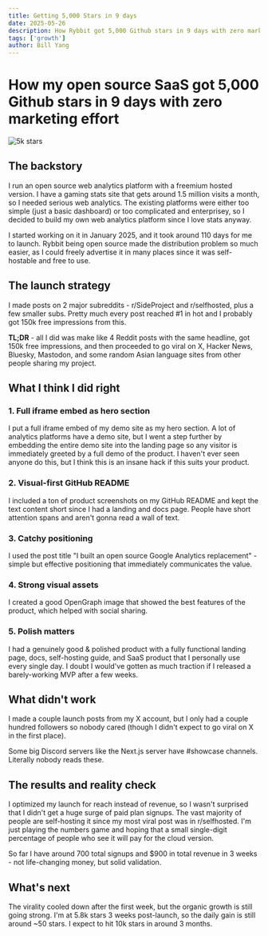 ```yaml
---
title: Getting 5,000 Stars in 9 days
date: 2025-05-26
description: How Rybbit got 5,000 Github stars in 9 days with zero marketing effort
tags: ['growth']
author: Bill Yang
---
```


# How my open source SaaS got 5,000 Github stars in 9 days with zero marketing effort

<img src="/blog/5kstars.png" alt="5k stars" />

## The backstory

I run an open source web analytics platform with a freemium hosted version. I have a gaming stats site that gets around 1.5 million visits a month, so I needed serious web analytics. The existing platforms were either too simple (just a basic dashboard) or too complicated and enterprisey, so I decided to build my own web analytics platform since I love stats anyway.

I started working on it in January 2025, and it took around 110 days for me to launch. Rybbit being open source made the distribution problem so much easier, as I could freely advertise it in many places since it was self-hostable and free to use.

## The launch strategy

I made posts on 2 major subreddits - r/SideProject and r/selfhosted, plus a few smaller subs. Pretty much every post reached #1 in hot and I probably got 150k free impressions from this.

**TL;DR** - all I did was make like 4 Reddit posts with the same headline, got 150k free impressions, and then proceeded to go viral on X, Hacker News, Bluesky, Mastodon, and some random Asian language sites from other people sharing my project.

## What I think I did right

### 1. Full iframe embed as hero section
I put a full iframe embed of my demo site as my hero section. A lot of analytics platforms have a demo site, but I went a step further by embedding the entire demo site into the landing page so any visitor is immediately greeted by a full demo of the product. I haven't ever seen anyone do this, but I think this is an insane hack if this suits your product.

### 2. Visual-first GitHub README
I included a ton of product screenshots on my GitHub README and kept the text content short since I had a landing and docs page. People have short attention spans and aren't gonna read a wall of text.

### 3. Catchy positioning
I used the post title "I built an open source Google Analytics replacement" - simple but effective positioning that immediately communicates the value.

### 4. Strong visual assets
I created a good OpenGraph image that showed the best features of the product, which helped with social sharing.

### 5. Polish matters
I had a genuinely good & polished product with a fully functional landing page, docs, self-hosting guide, and SaaS product that I personally use every single day. I doubt I would've gotten as much traction if I released a barely-working MVP after a few weeks.

## What didn't work

I made a couple launch posts from my X account, but I only had a couple hundred followers so nobody cared (though I didn't expect to go viral on X in the first place).

Some big Discord servers like the Next.js server have #showcase channels. Literally nobody reads these.

## The results and reality check

I optimized my launch for reach instead of revenue, so I wasn't surprised that I didn't get a huge surge of paid plan signups. The vast majority of people are self-hosting it since my most viral post was in r/selfhosted. I'm just playing the numbers game and hoping that a small single-digit percentage of people who see it will pay for the cloud version.

So far I have around 700 total signups and $900 in total revenue in 3 weeks - not life-changing money, but solid validation.

## What's next

The virality cooled down after the first week, but the organic growth is still going strong. I'm at 5.8k stars 3 weeks post-launch, so the daily gain is still around ~50 stars. I expect to hit 10k stars in around 3 months.

